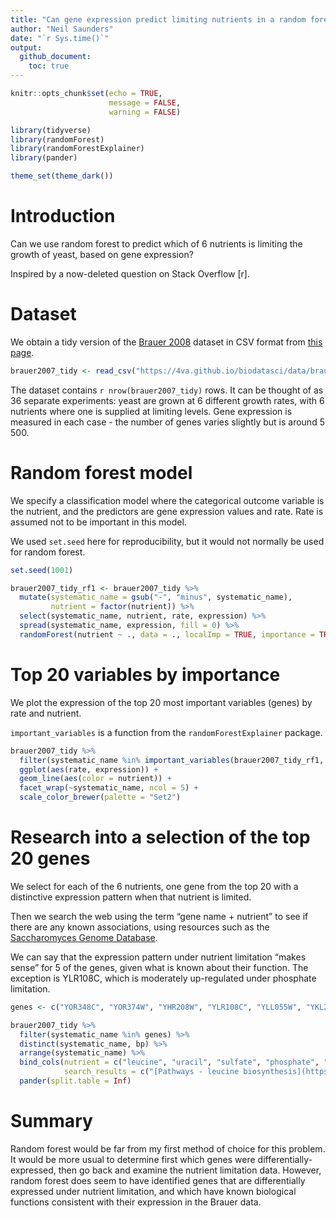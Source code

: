 ```yaml
---
title: "Can gene expression predict limiting nutrients in a random forest model?"
author: "Neil Saunders"
date: "`r Sys.time()`"
output:
  github_document:
    toc: true
---
```


```r
knitr::opts_chunk$set(echo = TRUE,
                      message = FALSE,
                      warning = FALSE)

library(tidyverse)
library(randomForest)
library(randomForestExplainer)
library(pander)

theme_set(theme_dark())
```

# Introduction
Can we use random forest to predict which of 6 nutrients is limiting the growth of yeast, based on gene expression?

Inspired by a now-deleted question on Stack Overflow [r].

# Dataset
We obtain a tidy version of the [Brauer 2008](https://www.ncbi.nlm.nih.gov/pmc/articles/PMC2174172/) dataset in CSV format from [this page](https://4va.github.io/biodatasci/r-dataviz-homework.html).

```r
brauer2007_tidy <- read_csv("https://4va.github.io/biodatasci/data/brauer2007_tidy.csv")
```
The dataset contains `r nrow(brauer2007_tidy)` rows. It can be thought of as 36 separate experiments: yeast are grown at 6 different growth rates, with 6 nutrients where one is supplied at limiting levels. Gene expression is measured in each case - the number of genes varies slightly but is around 5 500.


# Random forest model
We specify a classification model where the categorical outcome variable is the nutrient, and the predictors are gene expression values and rate. Rate is assumed not to be important in this model.

We used `set.seed` here for reproducibility, but it would not normally be used for random forest.

```r
set.seed(1001)

brauer2007_tidy_rf1 <- brauer2007_tidy %>% 
  mutate(systematic_name = gsub("-", "minus", systematic_name), 
         nutrient = factor(nutrient)) %>% 
  select(systematic_name, nutrient, rate, expression) %>% 
  spread(systematic_name, expression, fill = 0) %>% 
  randomForest(nutrient ~ ., data = ., localImp = TRUE, importance = TRUE)
```

# Top 20 variables by importance
We plot the expression of the top 20 most important variables (genes) by rate and nutrient.

`important_variables` is a function from the `randomForestExplainer` package.

```r
brauer2007_tidy %>% 
  filter(systematic_name %in% important_variables(brauer2007_tidy_rf1, k = 20)) %>% 
  ggplot(aes(rate, expression)) + 
  geom_line(aes(color = nutrient)) + 
  facet_wrap(~systematic_name, ncol = 5) + 
  scale_color_brewer(palette = "Set2")
```

# Research into a selection of the top 20 genes
We select for each of the 6 nutrients, one gene from the top 20 with a distinctive expression pattern when that nutrient is limited.

Then we search the web using the term "gene name + nutrient" to see if there are any known associations, using resources such as the [Saccharomyces Genome Database](https://www.yeastgenome.org/).

We can say that the expression pattern under nutrient limitation "makes sense" for 5 of the genes, given what is known about their function. The exception is YLR108C, which is moderately up-regulated under phosphate limitation.

```r
genes <- c("YOR348C", "YOR374W", "YHR208W", "YLR108C", "YLL055W", "YKL216W")

brauer2007_tidy %>% 
  filter(systematic_name %in% genes) %>% 
  distinct(systematic_name, bp) %>% 
  arrange(systematic_name) %>% 
  bind_cols(nutrient = c("leucine", "uracil", "sulfate", "phosphate", "ammonia", "glucose"),
            search_results = c("[Pathways - leucine biosynthesis](https://www.yeastgenome.org/locus/S000001251)", "[URA1 - null mutant requires uracil](https://www.yeastgenome.org/locus/S000001699)", "[Cysteine transporter; null mutant absent utilization of sulfur source](https://www.yeastgenome.org/locus/S000003978)", "", "[Proline permease; repressed in ammonia-grown cells](https://www.yeastgenome.org/locus/S000005875)", "[Aldehyde dehydrogenase; expression is glucose-repressed](https://www.yeastgenome.org/locus/S000005901)")) %>% 
  pander(split.table = Inf)
```

# Summary
Random forest would be far from my first method of choice for this problem. It would be more usual to determine first which genes were differentially-expressed, then go back and examine the nutrient limitation data. However, random forest does seem to have identified genes that are differentially expressed under nutrient limitation, and which have known biological functions consistent with their expression in the Brauer data.
